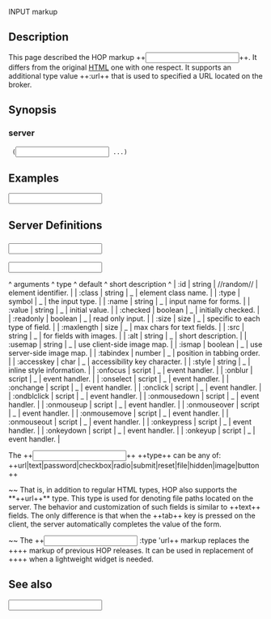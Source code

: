 <doc> INPUT markup

== Description ==

This page described the HOP markup ++<INPUT>++. It differs from the original
[[http://www.w3.org/TR/html4/|HTML]] one with one respect. It supports
an additional type value ++:url++ that is used to specified a URL located
on the broker.

== Synopsis ==

=== server ===

  (<INPUT> ...)

== Examples ==

<example><INPUT></example>

== Server Definitions ==
<server>

=== <INPUT> ===
<markup> <INPUT>

<arguments>
^  arguments    ^   type     ^   default    ^  short description                   ^
| :id           |  string    |  //random//  | element identifier.                  |
| :class        |  string    |     _        | element class name.                  |
| :type         |  symbol    |     _        | the input type.                      |
| :name         |  string    |     _        | input name for forms.                |
| :value        |  string    |     _        | initial value.                       |
| :checked      |  boolean   |     _        | initially checked.                   |
| :readonly     |  boolean   |     _        | read only input.                     |
| :size         |  size      |     _        | specific to each type of field.      |
| :maxlength    |  size      |     _        | max chars for text fields.           |
| :src          |  string    |     _        | for fields with images.              |
| :alt          |  string    |     _        | short description.                   |
| :usemap       |  string    |     _        | use client-side image map.           |
| :ismap        |  boolean   |     _        | use server-side image map.           |
| :tabindex     |  number    |     _        | position in tabbing order.           |
| :accesskey    |  char      |     _        | accessibility key character.         |
| :style        |  string    |     _        | inline style information.            |
| :onfocus      |  script    |     _        | event handler.                       |
| :onblur       |  script    |     _        | event handler.                       |
| :onselect     |  script    |     _        | event handler.                       |
| :onchange     |  script    |     _        | event handler.                       |
| :onclick      |  script    |     _        | event handler.                       |
| :ondblclick   |  script    |     _        | event handler.                       |
| :onmousedown  |  script    |     _        | event handler.                       |
| :onmouseup    |  script    |     _        | event handler.                       |
| :onmouseover  |  script    |     _        | event handler.                       |
| :onmousemove  |  script    |     _        | event handler.                       |
| :onmouseout   |  script    |     _        | event handler.                       |
| :onkeypress   |  script    |     _        | event handler.                       |
| :onkeydown    |  script    |     _        | event handler.                       |
| :onkeyup      |  script    |     _        | event handler.                       |
</arguments>

The ++<INPUT>++ ++type++ can be any of:
++url|text|password|checkbox|radio|submit|reset|file|hidden|image|button++

~~ That is, in addition to regular HTML types, HOP also supports the **++url++** type.
This type is used for denoting file paths located on the server. The behavior
and customization of such fields is similar to ++text++ fields. The only difference
is that when the ++tab++ key is pressed on the client, the server automatically
completes the value of the form.

~~ The ++<INPUT> :type 'url++ markup replaces the ++<FILESELECT>++ markup
of previous HOP releases. It can be used in replacement of ++<FILECHOOSER>++
when a lightweight widget is needed.

</markup>
</server>


== See also ==
<see-also><INPUT></see-also>

</doc>
